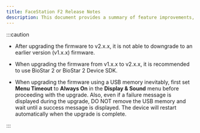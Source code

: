 ```yaml
---
title: FaceStation F2 Release Notes
description: This document provides a summary of feature improvements, bug fixes, and major changes applied to each version of the FaceStation F2 firmware.
---
```


:::caution

* After upgrading the firmware to v2.x.x, it is not able to downgrade to an earlier version (v1.x.x) firmware.

* When upgrading the firmware from v1.x.x to v2.x.x, it is recommended to use BioStar 2 or BioStar 2 Device SDK.

* When upgrading the firmware using a USB memory inevitably, first set **Menu Timeout** to **Always On** in the **Display & Sound** menu before proceeding with the upgrade. Also, even if a failure message is displayed during the upgrade, DO NOT remove the USB memory and wait until a success message is displayed. The device will restart automatically when the upgrade is complete.

:::

<DocCardList />
